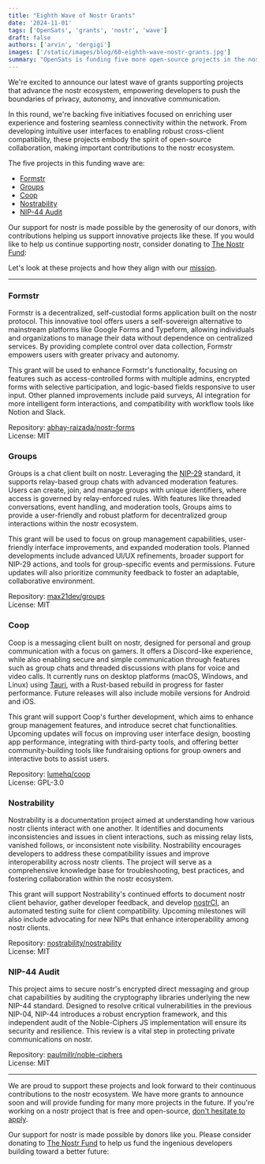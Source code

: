 ```yaml
---
title: "Eighth Wave of Nostr Grants"
date: '2024-11-01'
tags: ['OpenSats', 'grants', 'nostr', 'wave']
draft: false
authors: ['arvin', 'dergigi']
images: ['/static/images/blog/60-eighth-wave-nostr-grants.jpg']
summary: "OpenSats is funding five more open-source projects in the nostr ecosystem."
---
```


We're excited to announce our latest wave of grants supporting projects that
advance the nostr ecosystem, empowering developers to push the boundaries of
privacy, autonomy, and innovative communication.

In this round, we're backing five initiatives focused on enriching user
experience and fostering seamless connectivity within the network. From
developing intuitive user interfaces to enabling robust cross-client
compatibility, these projects embody the spirit of open-source collaboration,
making important contributions to the nostr ecosystem.

The five projects in this funding wave are:

- [Formstr](#formstr)
- [Groups](#groups)
- [Coop](#coop)
- [Nostrability](#nostrability)
- [NIP-44 Audit](#nip-44-audit)

Our support for nostr is made possible by the generosity of our donors, with
contributions helping us support innovative projects like these. If you would
like to help us continue supporting nostr, consider donating to [The Nostr
Fund](/funds/nostr):

<center>
    <DonateToNostrFundButton/>
</center>

Let's look at these projects and how they align with our
[mission](/mission).

---

### Formstr

Formstr is a decentralized, self-custodial forms application built on the nostr
protocol. This innovative tool offers users a self-sovereign alternative to
mainstream platforms like Google Forms and Typeform, allowing individuals and
organizations to manage their data without dependence on centralized services.
By providing complete control over data collection, Formstr empowers users with
greater privacy and autonomy.

This grant will be used to enhance Formstr's functionality, focusing on features
such as access-controlled forms with multiple admins, encrypted forms with
selective participation, and logic-based fields responsive to user input. Other
planned improvements include paid surveys, AI integration for more intelligent
form interactions, and compatibility with workflow tools like Notion and Slack.

Repository: [abhay-raizada/nostr-forms](https://github.com/abhay-raizada/nostr-forms)  
License: MIT

### Groups

Groups is a chat client built on nostr. Leveraging the
[NIP-29](https://github.com/nostr-protocol/nips/blob/master/29.md) standard, it
supports relay-based group chats with advanced moderation features. Users can
create, join, and manage groups with unique identifiers, where access is
governed by relay-enforced rules. With features like threaded conversations,
event handling, and moderation tools, Groups aims to provide a user-friendly and
robust platform for decentralized group interactions within the nostr ecosystem.

This grant will be used to focus on group management capabilities, user-friendly
interface improvements, and expanded moderation tools. Planned developments
include advanced UI/UX refinements, broader support for NIP-29 actions, and
tools for group-specific events and permissions. Future updates will also
prioritize community feedback to foster an adaptable, collaborative
environment​.

Repository: [max21dev/groups](https://github.com/max21dev/groups)  
License: MIT

### Coop

Coop is a messaging client built on nostr, designed for personal and group
communication with a focus on gamers. It offers a Discord-like experience, while
also enabling secure and simple communication through features such as group
chats and threaded discussions with plans for voice and video calls. It
currently runs on desktop platforms (macOS, Windows, and Linux) using
[Tauri](https://tauri.app/start/), with a Rust-based rebuild in progress for
faster performance. Future releases will also include mobile versions for
Android and iOS.

This grant will support Coop's further development, which aims to enhance group
management features, and introduce secret chat functionalities. Upcoming updates
will focus on improving user interface design, boosting app performance,
integrating with third-party tools, and offering better community-building tools
like fundraising options for group owners and interactive bots to assist users.

Repository: [lumehq/coop](https://github.com/lumehq/coop)  
License: GPL-3.0

### Nostrability

Nostrability is a documentation project aimed at understanding how various nostr
clients interact with one another. It identifies and documents inconsistencies
and issues in client interactions, such as missing relay lists, vanished
follows, or inconsistent note visibility. Nostrability encourages developers to
address these compatibility issues and improve interoperability across nostr
clients. The project will serve as a comprehensive knowledge base for
troubleshooting, best practices, and fostering collaboration within the nostr
ecosystem.

This grant will support Nostrability's continued efforts to document nostr
client behavior, gather developer feedback, and develop
[nostrCI](https://github.com/nostrCI), an automated testing suite for client
compatibility. Upcoming milestones will also include advocating for new NIPs
that enhance interoperability among nostr clients.

Repository:
[nostrability/nostrability](https://github.com/nostrability/nostrability)  
License: MIT

### NIP-44 Audit

This project aims to secure nostr's encrypted direct messaging and group chat
capabilities by auditing the cryptography libraries underlying the new NIP-44
standard. Designed to resolve critical vulnerabilities in the previous NIP-04,
NIP-44 introduces a robust encryption framework, and this independent audit of
the Noble-Ciphers JS implementation will ensure its security and resilience.
This review is a vital step in protecting private communications on nostr.

Repository:
[paulmillr/noble-ciphers](https://github.com/paulmillr/noble-ciphers)  
License: MIT

---

We are proud to support these projects and look forward to their continuous
contributions to the nostr ecosystem. We have more grants to announce soon and
will provide funding for many more projects in the future. If you're working on
a nostr project that is free and open-source, [don't hesitate to
apply](/apply).

Our support for nostr is made possible by donors like you. Please consider
donating to [The Nostr Fund](/funds/nostr) to help us fund
the ingenious developers building toward a better future:

<center>
    <DonateToNostrFundButton/>
</center>
